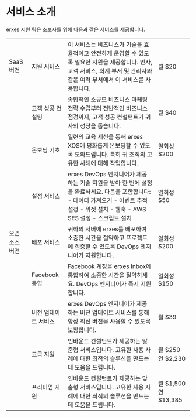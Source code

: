 
<HeroPattern />

# 서비스 소개
erxes 지원 팀은 초보자를 위해 다음과 같은 서비스를 제공합니다.

| | | | |
|  - | ---- | ----------- | ------ |
| SaaS 버전 | 지원 서비스 | 이 서비스는 비즈니스가 기술을 효율적이고 안전하게 운영할 수 있도록 필요한 지원을 제공합니다. 인사, 고객 서비스, 회계 부서 및 관리자와 같은 여러 부서에서 이 서비스를 사용합니다. | 월 $20 |
| | 고객 성공 컨설팅 | 종합적인 소규모 비즈니스 마케팅 전략 수립부터 전반적인 비즈니스 점검까지, 고객 성공 컨설턴트가 귀사의 성장을 돕습니다. | 월 $40 |
| | 온보딩 기초 | 일련의 교육 세션을 통해 erxes XOS에 평화롭게 온보딩할 수 있도록 도와드립니다. 특히 귀 조직의 고유한 사례에 대해 작업합니다. | 일회성 $200 |
| | 설정 서비스 | erxes DevOps 엔지니어가 제공하는 기술 지원을 받아 한 번에 설정을 완료하세요. 다음을 포함합니다: - 데이터 가져오기 - 이벤트 추적 설정 - 위젯 설치 - 웹훅 - AWS SES 설정 - 스크립트 설치 | 일회성 $50 |
| 오픈 소스 버전 | 배포 서비스 | 귀하의 서버에 erxes를 배포하여 소중한 시간을 절약하고 프로젝트에 집중할 수 있도록 DevOps 엔지니어가 지원합니다. | 일회성 $200 |
| | Facebook 통합 | Facebook 계정을 erxes Inbox에 통합하여 소중한 시간을 절약하세요. DevOps 엔지니어가 즉시 지원합니다. | 일회성 $150 |
| | 버전 업데이트 서비스 | erxes DevOps 엔지니어가 제공하는 버전 업데이트 서비스를 통해 항상 최신 버전을 사용할 수 있도록 보장합니다. | 월 $39 |
| | 고급 지원 | 인바운드 컨설턴트가 제공하는 맞춤형 서비스입니다. 고유한 사용 사례에 대한 최적의 솔루션을 만드는데 도움을 드립니다. | 월 $250 연 $2,230 |
| | 프리미엄 지원 | 인바운드 컨설턴트가 제공하는 맞춤형 서비스입니다. 고유한 사용 사례에 대한 최적의 솔루션을 만드는데 도움을 드립니다. | 월 $1,500 연 $13,385 |
